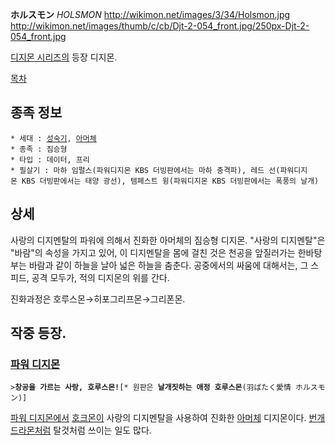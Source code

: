 '''ホルスモン''' ''HOLSMON''
http://wikimon.net/images/3/34/Holsmon.jpg
http://wikimon.net/images/thumb/c/cb/Djt-2-054_front.jpg/250px-Djt-2-054_front.jpg

[[디지몬 시리즈]]의 등장 디지몬.

[[목차]]
== 종족 정보 ==
 * 세대 : [[성숙기]], [[아머체]]
 * 종족 : 짐승형
 * 타입 : 데이터, 프리
 * 필살기 : 마하 임펄스(파워디지몬 KBS 더빙판에서는 마하 충격파), 레드 선(파워디지몬 KBS 더빙판에서는 태양 광선), 템페스트 윙(파워디지몬 KBS 더빙판에서는 폭풍의 날개)

== 상세 ==
사랑의 디지멘탈의 파워에 의해서 진화한 아머체의 짐승형 디지몬. "사랑의 디지멘탈"은 "바람"의 속성을 가지고 있어, 이 디지멘탈을 몸에 걸친 것은 천공을 앞질러가는 한바탕 부는 바람과 같이 하늘을 날아 넓은 하늘을 춤춘다. 공중에서의 싸움에 대해서는, 그 스피드, 공격 모두가, 적의 디지몬의 위를 간다.

진화과정은 호루스몬→히포그리프몬→그리폰몬.

== 작중 등장. ==
=== [[파워 디지몬]] ===
 >'''창공을 가르는 사랑, 호루스몬!'''[* 원판은 '''날개짓하는 애정 호루스몬'''(羽ばたく愛情 ホルスモン)]

[[파워 디지몬]]에서 [[호크몬]]이 사랑의 디지멘탈을 사용하여 진화한 [[아머체]] 디지몬이다. [[번개드라몬]]처럼 탈것처럼 쓰이는 일도 많다.
